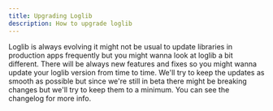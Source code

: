 ```yaml
---
title: Upgrading Loglib
description: How to upgrade loglib
---
```


Loglib is always evolving it might not be usual to update libraries in production apps frequently but you might wanna look at loglib a bit different.
There will be always new features and fixes so you might wanna update your loglib version from time to time. We'll try to keep the updates as smooth
as possible but since we're still in beta there might be breaking changes but we'll try to keep them to a minimum. You can see the changelog for more info.

